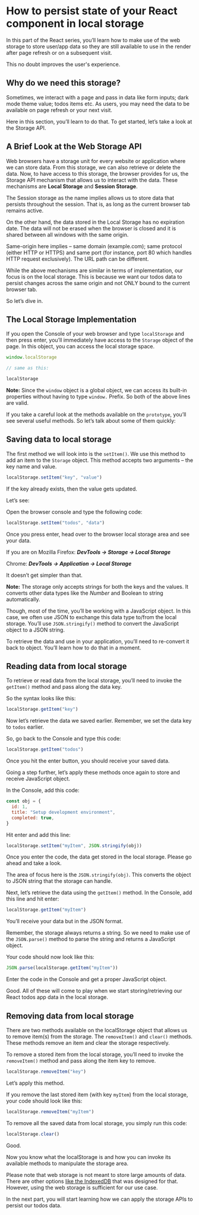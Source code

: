 # How to persist state of your React component in local storage

In this part of the React series, you’ll learn how to make use of the web storage to store user/app data so they are still available to use in the render after page refresh or on a subsequent visit.

This no doubt improves the user's experience.

## Why do we need this storage?

Sometimes, we interact with a page and pass in data like form inputs; dark mode theme value; todos items etc. As users, you may need the data to be available on page refresh or your next visit.

Here in this section, you’ll learn to do that. To get started, let’s take a look at the Storage API.

## A Brief Look at the Web Storage API

Web browsers have a storage unit for every website or application where we can store data. From this storage, we can also retrieve or delete the data.
Now, to have access to this storage, the browser provides for us, the Storage API mechanism that allows us to interact with the data. These mechanisms are **Local Storage** and **Session Storage**.

The Session storage as the name implies allows us to store data that persists throughout the session. That is, as long as the current browser tab remains active.

On the other hand, the data stored in the Local Storage has no expiration date. The data will not be erased when the browser is closed and it is shared between all windows with the same origin.

Same-origin here implies – same domain (example.com); same protocol (either HTTP or HTTPS) and same port (for instance, port 80 which handles HTTP request exclusively). The URL path can be different.

While the above mechanisms are similar in terms of implementation, our focus is on the local storage. This is because we want our todos data to persist changes across the same origin and not ONLY bound to the current browser tab.

So let’s dive in.

## The Local Storage Implementation

If you open the Console of your web browser and type `localStorage` and then press enter, you’ll immediately have access to the `Storage` object of the page. In this object, you can access the local storage space.

```js
window.localStorage

// same as this:

localStorage
```

**Note:** Since the `window` object is a global object, we can access its built-in properties without having to type `window.` Prefix. So both of the above lines are valid.

If you take a careful look at the methods available on the `prototype`, you’ll see several useful methods. So let’s talk about some of them quickly:

## Saving data to local storage

The first method we will look into is the `setItem()`. We use this method to add an item to the `Storage` object. This method accepts two arguments – the key name and value.

```js
localStorage.setItem("key", "value")
```

If the key already exists, then the value gets updated.

Let’s see:

Open the browser console and type the following code:

```js
localStorage.setItem("todos", "data")
```

Once you press enter, head over to the browser local storage area and see your data.

If you are on Mozilla Firefox: **_DevTools -> Storage -> Local Storage_**

Chrome: **_DevTools -> Application -> Local Storage_**

It doesn’t get simpler than that.

**Note:** The storage only accepts strings for both the keys and the values. It converts other data types like the _Number_ and Boolean to string automatically.

Though, most of the time, you’ll be working with a JavaScript object. In this case, we often use JSON to exchange this data type to/from the local storage. You’ll use `JSON.stringify()` method to convert the JavaScript object to a JSON string.

To retrieve the data and use in your application, you’ll need to re-convert it back to object. You’ll learn how to do that in a moment.

## Reading data from local storage

To retrieve or read data from the local storage, you’ll need to invoke the `getItem()` method and pass along the data key.

So the syntax looks like this:

```js
localStorage.getItem("key")
```

Now let’s retrieve the data we saved earlier. Remember, we set the data key to `todos` earlier.

So, go back to the Console and type this code:

```js
localStorage.getItem("todos")
```

Once you hit the enter button, you should receive your saved data.

Going a step further, let’s apply these methods once again to store and receive JavaScript object.

In the Console, add this code:

```js
const obj = {
  id: 1,
  title: "Setup development environment",
  completed: true,
}
```

Hit enter and add this line:

```js
localStorage.setItem("myItem", JSON.stringify(obj))
```

Once you enter the code, the data get stored in the local storage. Please go ahead and take a look.

The area of focus here is the `JSON.stringify(obj)`. This converts the object to JSON string that the storage can handle.

Next, let’s retrieve the data using the `getItem()` method. In the Console, add this line and hit enter:

```js
localStorage.getItem("myItem")
```

You’ll receive your data but in the JSON format.

Remember, the storage always returns a string. So we need to make use of the `JSON.parse()` method to parse the string and returns a JavaScript object.

Your code should now look like this:

```js
JSON.parse(localStorage.getItem("myItem"))
```

Enter the code in the Console and get a proper JavaScript object.

Good. All of these will come to play when we start storing/retrieving our React todos app data in the local storage.

## Removing data from local storage

There are two methods available on the localStorage object that allows us to remove item(s) from the storage. The `removeItem()` and `clear()` methods. These methods remove an item and clear the storage respectively.

To remove a stored item from the local storage, you’ll need to invoke the `removeItem()` method and pass along the item key to remove.

```js
localStorage.removeItem("key")
```

Let’s apply this method.

If you remove the last stored item (with key `myItem`) from the local storage, your code should look like this:

```js
localStorage.removeItem("myItem")
```

To remove all the saved data from local storage, you simply run this code:

```js
localStorage.clear()
```

Good.

Now you know what the localStorage is and how you can invoke its available methods to manipulate the storage area.

Please note that web storage is not meant to store large amounts of data. There are other options [like the IndexedDB](https://www.w3.org/TR/IndexedDB/ "IndexedDB") that was designed for that. However, using the web storage is sufficient for our use case.

In the next part, you will start learning how we can apply the storage APIs to persist our todos data.

<PostNextUnit
  heading="Next part: Getting Started With React Lifecycle Methods"
  btnLabel="continue"
  url="/react-lifecycle-methods/"
/>
